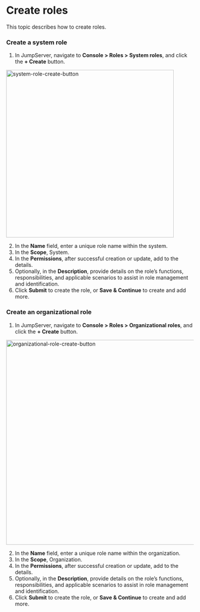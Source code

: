 # Create roles

This topic describes how to create roles.

### Create  a system role
1. In JumpServer, navigate to **Console > Roles > System roles**, and click the **+ Create** button.
<img src="/images/docs/admin-guides/roles/system-role-create-button.png" alt="system-role-create-button" width="450"/>

2. In the **Name** field, enter a unique role name within the system.
3. In the **Scope**, System.
4. In the **Permissions**, after successful creation or update, add to the details.
5. Optionally, in the **Description**, provide details on the role’s functions, responsibilities, and applicable scenarios to assist in role management and identification.
6. Click **Submit** to create the role, or **Save & Continue** to create and add more.

### Create an organizational role
1. In JumpServer, navigate to **Console > Roles > Organizational roles**, and click the **+ Create** button.
<img src="/images/docs/admin-guides/roles/organizational-role-create-button.png" alt="organizational-role-create-button" width="550"/>

2. In the **Name** field, enter a unique role name within the organization.
3. In the **Scope**, Organization.
4. In the **Permissions**, after successful creation or update, add to the details.
5. Optionally, in the **Description**, provide details on the role’s functions, responsibilities, and applicable scenarios to assist in role management and identification.
6. Click **Submit** to create the role, or **Save & Continue** to create and add more.